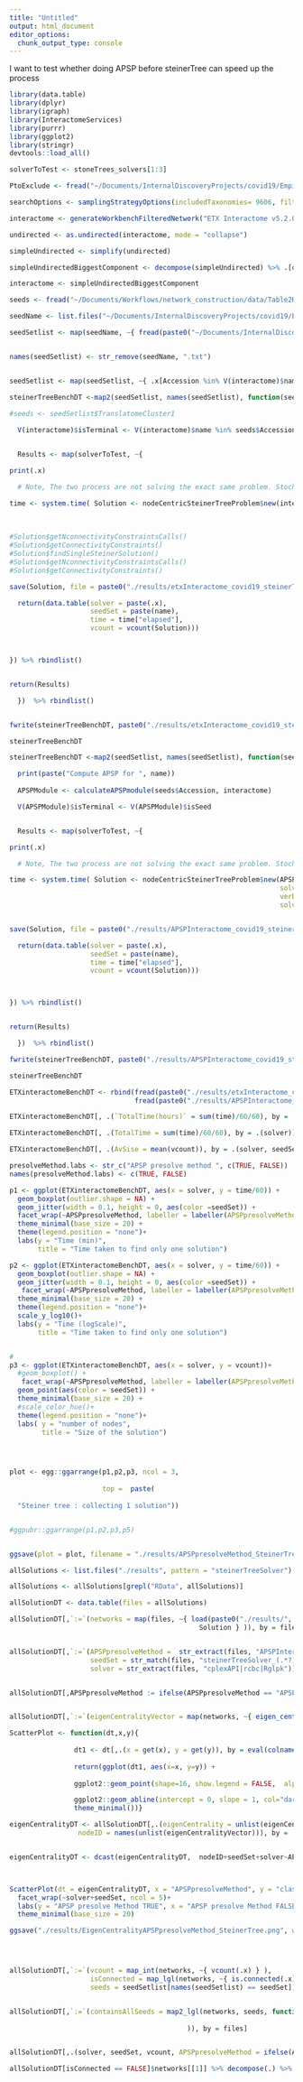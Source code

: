 ```yaml
---
title: "Untitled"
output: html_document
editor_options: 
  chunk_output_type: console
---
```


I want to test whether doing APSP before steinerTree can speed up the process


```r
library(data.table)
library(dplyr)
library(igraph)
library(InteractomeServices)
library(purrr)
library(ggplot2)
library(stringr)
devtools::load_all()
```

```r
solverToTest <- stoneTrees_solvers[1:3]

```

```r
PtoExclude <- fread("~/Documents/InternalDiscoveryProjects/covid19/EmpiricalHostVirusPPI/Resources/proteins_to_exclude.tsv")

```

```r
searchOptions <- samplingStrategyOptions(includedTaxonomies= 9606, filteredAccession = PtoExclude$Accession)

interactome <- generateWorkbenchFilteredNetwork("ETX Interactome v5.2.0", searchOptions)

undirected <- as.undirected(interactome, mode = "collapse")

simpleUndirected <- simplify(undirected)

simpleUndirectedBiggestComponent <- decompose(simpleUndirected) %>% .[order(map_int(., vcount), decreasing = TRUE)] %>%.[[1]]

interactome <- simpleUndirectedBiggestComponent

```


```r

seeds <- fread("~/Documents/Workflows/network_construction/data/Table2Head50.txt")

seedName <- list.files("~/Documents/InternalDiscoveryProjects/covid19/EmpiricalHostVirusPPI/covid19Translatome/Resources/Seeds", pattern = ".txt")

seedSetlist <- map(seedName, ~{ fread(paste0("~/Documents/InternalDiscoveryProjects/covid19/EmpiricalHostVirusPPI/covid19Translatome/Resources/Seeds/", .x)  ) })


names(seedSetlist) <- str_remove(seedName, ".txt")


seedSetlist <- map(seedSetlist, ~{ .x[Accession %in% V(interactome)$name]  })

```


```r



steinerTreeBenchDT <-map2(seedSetlist, names(seedSetlist), function(seeds,name){

#seeds <- seedSetlist$TranslatomeCluster1
  
  V(interactome)$isTerminal <- V(interactome)$name %in% seeds$Accession


  Results <- map(solverToTest, ~{

print(.x)

  # Note, The two process are not solving the exact same problem. Stochastic algorithms are a pain

time <- system.time( Solution <- nodeCentricSteinerTreeProblem$new(interactome,
                                                                               solverChoice = .x,
                                                                               verbose = TRUE,
                                                                               solverTrace = 0))#$findSingleSteinerSolution())
#Solution$getNconnectivityConstraintsCalls()
#Solution$getConnectivityConstraints()
#Solution$findSingleSteinerSolution()
#Solution$getNconnectivityConstraintsCalls()
#Solution$getConnectivityConstraints()

save(Solution, file = paste0("./results/etxInteractome_covid19_steinerTreeSolver_",name, "_",.x,".RData"))

  return(data.table(solver = paste(.x),
                    seedSet = paste(name),
                    time = time["elapsed"],
                    vcount = vcount(Solution)))



}) %>% rbindlist()


return(Results)  

  })  %>% rbindlist()


fwrite(steinerTreeBenchDT, paste0("./results/etxInteractome_covid19_steinerTreeSolver.tsv"))

steinerTreeBenchDT
```



```r



steinerTreeBenchDT <-map2(seedSetlist, names(seedSetlist), function(seeds,name){

  print(paste("Compute APSP for ", name))
  
  APSPModule <- calculateAPSPmodule(seeds$Accession, interactome)

  V(APSPModule)$isTerminal <- V(APSPModule)$isSeed


  Results <- map(solverToTest, ~{

print(.x)

  # Note, The two process are not solving the exact same problem. Stochastic algorithms are a pain

time <- system.time( Solution <- nodeCentricSteinerTreeProblem$new(APSPModule,
                                                                   solverChoice = .x,
                                                                   verbose = TRUE,
                                                                   solverTrace = 0)$findSingleSteinerSolution())


save(Solution, file = paste0("./results/APSPInteractome_covid19_steinerTreeSolver_",name, "_",.x,".RData"))

  return(data.table(solver = paste(.x),
                    seedSet = paste(name),
                    time = time["elapsed"],
                    vcount = vcount(Solution)))



}) %>% rbindlist()


return(Results)  

  })  %>% rbindlist()

fwrite(steinerTreeBenchDT, paste0("./results/APSPInteractome_covid19_steinerTreeSolver.tsv"))

steinerTreeBenchDT
```


```r
ETXinteractomeBenchDT <- rbind(fread(paste0("./results/etxInteractome_covid19_steinerTreeSolver.tsv")) %>% .[,APSPpresolveMethod := FALSE],
                               fread(paste0("./results/APSPInteractome_covid19_steinerTreeSolver.tsv")) %>% .[,APSPpresolveMethod := TRUE])

```
```r

ETXinteractomeBenchDT[, .(`TotalTime(hours)` = sum(time)/60/60), by = .(solver, APSPpresolveMethod)] 

ETXinteractomeBenchDT[, .(TotalTime = sum(time)/60/60), by = .(solver)][,TotalTime] %>% sum

ETXinteractomeBenchDT[, .(AvSise = mean(vcount)), by = .(solver, seedSet, APSPpresolveMethod)] 


```

```r



presolveMethod.labs <- str_c("APSP presolve method ", c(TRUE, FALSE))
names(presolveMethod.labs) <- c(TRUE, FALSE)

p1 <- ggplot(ETXinteractomeBenchDT, aes(x = solver, y = time/60)) +
  geom_boxplot(outlier.shape = NA) +
  geom_jitter(width = 0.1, height = 0, aes(color =seedSet)) +
  facet_wrap(~APSPpresolveMethod, labeller = labeller(APSPpresolveMethod = presolveMethod.labs))+
  theme_minimal(base_size = 20) +
  theme(legend.position = "none")+
  labs(y = "Time (min)",
       title = "Time taken to find only one solution")

p2 <- ggplot(ETXinteractomeBenchDT, aes(x = solver, y = time/60)) +
  geom_boxplot(outlier.shape = NA) +
  geom_jitter(width = 0.1, height = 0, aes(color =seedSet)) +
   facet_wrap(~APSPpresolveMethod, labeller = labeller(APSPpresolveMethod = presolveMethod.labs))+
  theme_minimal(base_size = 20) +
  theme(legend.position = "none")+
  scale_y_log10()+
  labs(y = "Time (logScale)",
       title = "Time taken to find only one solution")


#
p3 <- ggplot(ETXinteractomeBenchDT, aes(x = solver, y = vcount))+
  #geom_boxplot() +
   facet_wrap(~APSPpresolveMethod, labeller = labeller(APSPpresolveMethod = presolveMethod.labs))+
  geom_point(aes(color = seedSet)) +
  theme_minimal(base_size = 20) +
  #scale_color_hue()+
  theme(legend.position = "none")+
  labs( y = "number of nodes",
        title = "Size of the solution")




plot <- egg::ggarrange(p1,p2,p3, ncol = 3,
                       
                       top =  paste(
  
  "Steiner tree : collecting 1 solution"))


#ggpubr::ggarrange(p1,p2,p3,p5)


ggsave(plot = plot, filename = "./results/APSPpresolveMethod_SteinerTree.png", width = 25, height = 8)
```

```r




allSolutions <- list.files("./results", pattern = "steinerTreeSolver")

allSolutions <- allSolutions[grepl("RData", allSolutions)]

allSolutionDT <- data.table(files = allSolutions)

allSolutionDT[,`:=`(networks = map(files, ~{ load(paste0("./results/",.x))
                                               Solution } )), by = files]


allSolutionDT[,`:=`(APSPpresolveMethod =  str_extract(files, "APSPInteractome|etxInteractome"),
                    seedSet = str_match(files, "steinerTreeSolver_(.*?)_")%>% .[1,2],
                    solver = str_extract(files, "cplexAPI|rcbc|Rglpk")), by = files]


allSolutionDT[,APSPpresolveMethod := ifelse(APSPpresolveMethod == "APSPInteractome", "APSPpresolveMethod", "classicPresolveMethod")]


allSolutionDT[,`:=`(eigenCentralityVector = map(networks, ~{ eigen_centrality(.x)$vector  } )), by = files]
```

```r
ScatterPlot <- function(dt,x,y){ 
                
                dt1 <- dt[,.(x = get(x), y = get(y)), by = eval(colnames(dt))]
  
                return(ggplot(dt1, aes(x=x, y=y)) +
    
                ggplot2::geom_point(shape=16, show.legend = FALSE,  alpha = 0.5, color = "paleturquoise4", size = 3) +

                ggplot2::geom_abline(intercept = 0, slope = 1, col="darkred") +
                theme_minimal())}

```

```r
eigenCentralityDT <- allSolutionDT[,.(eigenCentrality = unlist(eigenCentralityVector),
                 nodeID = names(unlist(eigenCentralityVector))), by = .(seedSet, solver, APSPpresolveMethod)]


eigenCentralityDT <- dcast(eigenCentralityDT,  nodeID+seedSet+solver~APSPpresolveMethod, value.var = "eigenCentrality", fill = 0) 



ScatterPlot(dt = eigenCentralityDT, x = "APSPpresolveMethod", y = "classicPresolveMethod") +
  facet_wrap(~solver+seedSet, ncol = 5)+
  labs(y = "APSP presolve Method TRUE", x = "APSP presolve Method FALSE", title = "eigen_centrality") +
  theme_minimal(base_size = 20) 

ggsave("./results/EigenCentralityAPSPpresolveMethod_SteinerTree.png", width = 20, height = 12)





```

```r

 
allSolutionDT[,`:=`(vcount = map_int(networks, ~{ vcount(.x) } ),
                    isConnected = map_lgl(networks, ~{ is.connected(.x) } ),
                    seeds = seedSetlist[names(seedSetlist) == seedSet]), by = files]


allSolutionDT[,`:=`(containsAllSeeds = map2_lgl(networks, seeds, function(x, y){ y[Accession %in% V(x)$name]$Accession %>% length(.) == nrow(y) } 
                                            
                                            )), by = files]


allSolutionDT[,.(solver, seedSet, vcount, APSPpresolveMethod = ifelse(APSPpresolveMethod == "APSPpresolveMethod", TRUE, FALSE), isConnected, containsAllSeeds)] %>% .[order(APSPpresolveMethod, seedSet)]

allSolutionDT[isConnected == FALSE]$networks[[1]] %>% decompose(.) %>% .[order(map_int(., vcount), decreasing = TRUE)]


```



















